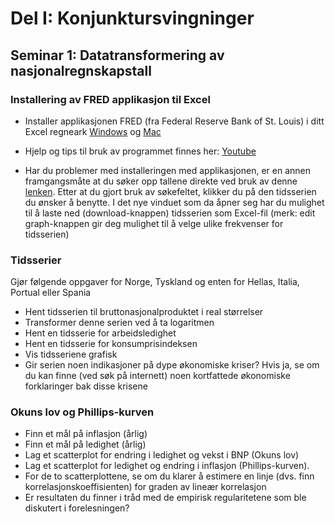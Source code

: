 # Del I: Konjunktursvingninger
## Seminar 1: Datatransformering av nasjonalregnskapstall

### Installering av FRED applikasjon til Excel
- Installer applikasjonen FRED (fra Federal Reserve Bank of St. Louis)  i ditt Excel regneark [Windows](https://research.stlouisfed.org/fred-addin/install_windows.html) og [Mac](https://research.stlouisfed.org/fred-addin/install_mac.html)

- Hjelp og tips til bruk av programmet finnes her:
[Youtube](http://www.youtube.com/watch?v=OAH-wGtP_k8)

- Har du problemer med installeringen med applikasjonen, er en annen framgangsmåte at du søker opp tallene direkte ved bruk av denne [lenken](https://fred.stlouisfed.org/). Etter at du gjort bruk av søkefeltet, klikker du på den tidsserien du ønsker å benytte. I det nye vinduet som da åpner seg har du mulighet til å laste ned (download-knappen) tidsserien som Excel-fil (merk: edit graph-knappen gir deg mulighet til å velge ulike frekvenser for tidsserien)   


### Tidsserier
Gjør følgende oppgaver for Norge, Tyskland og enten for Hellas, Italia, Portual eller Spania 

- Hent tidsserien til bruttonasjonalproduktet i real størrelser
- Transformer denne serien ved å ta logaritmen 
- Hent en tidsserie for arbeidsledighet 
- Hent en tidsserie for konsumprisindeksen 
- Vis tidsseriene grafisk
- Gir serien noen indikasjoner på dype økonomiske kriser?  Hvis ja, se om du kan finne (ved søk på internett) noen kortfattede økonomiske forklaringer bak disse krisene

### Okuns lov og Phillips-kurven
- Finn et mål på inflasjon (årlig)
- Finn et mål på ledighet (årlig)
- Lag et scatterplot for endring i ledighet og vekst i BNP (Okuns lov)
- Lag et scatterplot for ledighet og endring i inflasjon (Phillips-kurven).
- For de to scatterplottene, se om du klarer å estimere en linje (dvs. finn korrelasjonskoeffisienten) for graden av lineær korrelasjon
- Er resultaten du finner i tråd med de empirisk regularitetene som ble diskutert i forelesningen?
